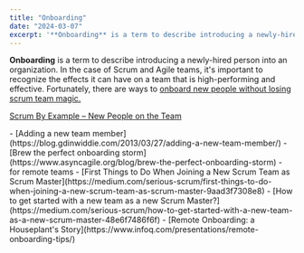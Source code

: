 ```yaml
---
title: "Onboarding"
date: "2024-03-07"
excerpt: '**Onboarding** is a term to describe introducing a newly-hired person into an'
---
```


**Onboarding** is a term to describe introducing a newly-hired person into an organization. In the case of Scrum and Agile teams, it's important to recognize the effects it can have on a team that is high-performing and effective. Fortunately, there are ways to [onboard new people without losing scrum team magic.](/blog/onboard-new-people-without-losing-scrum-team-magic)

[Scrum By Example – New People on the Team](/blog/scrummaster-tales-new-people-on-the-team)

<HighlightBox heading="Resource Links" variant="resourceLinks">
- [Adding a new team member](https://blog.gdinwiddie.com/2013/03/27/adding-a-new-team-member/)
- [Brew the perfect onboarding storm](https://www.asyncagile.org/blog/brew-the-perfect-onboarding-storm) - for remote teams
- [First Things to Do When Joining a New Scrum Team as Scrum Master](https://medium.com/serious-scrum/first-things-to-do-when-joining-a-new-scrum-team-as-scrum-master-9aad3f7308e8)
- [How to get started with a new team as a new Scrum Master?](https://medium.com/serious-scrum/how-to-get-started-with-a-new-team-as-a-new-scrum-master-48e6f7486f6f)
- [Remote Onboarding: a Houseplant's Story](https://www.infoq.com/presentations/remote-onboarding-tips/)
</HighlightBox>
